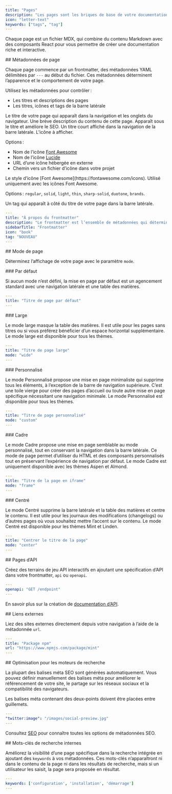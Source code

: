 ```yaml
---
title: "Pages"
description: "Les pages sont les briques de base de votre documentation"
icon: "letter-text"
keywords: ["tags", "tag"]
---
```


Chaque page est un fichier MDX, qui combine du contenu Markdown avec des composants React pour vous permettre de créer une documentation riche et interactive.

<div id="page-metadata">
  ## Métadonnées de page
</div>

Chaque page commence par un frontmatter, des métadonnées YAML délimitées par `---` au début du fichier. Ces métadonnées déterminent l’apparence et le comportement de votre page.

Utilisez les métadonnées pour contrôler :

* Les titres et descriptions des pages
* Les titres, icônes et tags de la barre latérale

<ResponseField name="title" type="string" required>
  Le titre de votre page qui apparaît dans la navigation et les onglets du navigateur.
</ResponseField>

<ResponseField name="description" type="string">
  Une brève description du contenu de cette page. Apparaît sous le titre et améliore le SEO.
</ResponseField>

<ResponseField name="sidebarTitle" type="string">
  Un titre court affiché dans la navigation de la barre latérale.
</ResponseField>

<ResponseField name="icon" type="string">
  L’icône à afficher.

  Options :

  * Nom de l’icône [Font Awesome](https://fontawesome.com/icons)
  * Nom de l’icône [Lucide](https://lucide.dev/icons)
  * URL d’une icône hébergée en externe
  * Chemin vers un fichier d’icône dans votre projet
</ResponseField>

<ResponseField name="iconType" type="string">
  Le style d’icône [Font Awesome](https://fontawesome.com/icons). Utilisé uniquement avec les icônes Font Awesome.

  Options : `regular`, `solid`, `light`, `thin`, `sharp-solid`, `duotone`, `brands`.
</ResponseField>

<ResponseField name="tag" type="string">
  Un tag qui apparaît à côté du titre de votre page dans la barre latérale.
</ResponseField>

```yaml Exemple d’enveloppe de frontmatter YAML
---
title: "À propos du frontmatter"
description: "Le frontmatter est l’ensemble de métadonnées qui détermine l’apparence et le comportement de votre page"
sidebarTitle: "Frontmatter"
icon: "book"
tag: "NOUVEAU"
---
```

<div id="page-mode">
  ## Mode de page
</div>

Déterminez l’affichage de votre page avec le paramètre `mode`.

<div id="default">
  ### Par défaut
</div>

Si aucun mode n’est défini, la mise en page par défaut est un agencement standard avec une navigation latérale et une table des matières.

```yaml
---
title: "Titre de page par défaut"
---
```

<div id="wide">
  ### Large
</div>

Le mode large masque la table des matières. Il est utile pour les pages sans titres ou si vous préférez bénéficier d’un espace horizontal supplémentaire. Le mode large est disponible pour tous les thèmes.

```yaml
---
title: "Titre de page large"
mode: "wide"
---
```

<div id="custom">
  ### Personnalisé
</div>

Le mode Personnalisé propose une mise en page minimaliste qui supprime tous les éléments, à l’exception de la barre de navigation supérieure. C’est une toile vierge pour créer des pages d’accueil ou toute autre mise en page spécifique nécessitant une navigation minimale. Le mode Personnalisé est disponible pour tous les thèmes.

```yaml
---
title: "Titre de page personnalisé"
mode: "custom"
---
```

<div id="frame">
  ### Cadre
</div>

Le mode Cadre propose une mise en page semblable au mode personnalisé, tout en conservant la navigation dans la barre latérale. Ce mode de page permet d’utiliser du HTML et des composants personnalisés tout en préservant l’expérience de navigation par défaut. Le mode Cadre est uniquement disponible avec les thèmes Aspen et Almond.

```yaml
---
title: "Titre de la page en iframe"
mode: "frame"
---
```

<div id="center">
  ### Centré
</div>

Le mode Centré supprime la barre latérale et la table des matières et centre le contenu. Il est utile pour les journaux des modifications (changelogs) ou d’autres pages où vous souhaitez mettre l’accent sur le contenu. Le mode Centré est disponible pour les thèmes Mint et Linden.

```yaml
---
title: "Centrer le titre de la page"
mode: "center"
---
```

<div id="api-pages">
  ## Pages d’API
</div>

Créez des terrains de jeu API interactifs en ajoutant une spécification d’API dans votre frontmatter, `api` ou `openapi`.

```yaml
---
openapi: "GET /endpoint"
---
```

En savoir plus sur la création de [documentation d’API](/fr/api-playground/overview).

<div id="external-links">
  ## Liens externes
</div>

Liez des sites externes directement depuis votre navigation à l’aide de la métadonnée `url`.

```yaml
---
title: "Package npm"
url: "https://www.npmjs.com/package/mint"
---
```

<div id="search-engine-optimization">
  ## Optimisation pour les moteurs de recherche
</div>

La plupart des balises méta SEO sont générées automatiquement. Vous pouvez définir manuellement des balises méta pour améliorer le référencement de votre site, le partage sur les réseaux sociaux et la compatibilité des navigateurs.

<Note>
  Les balises méta contenant des deux-points doivent être placées entre guillemets.
</Note>

```yaml
---
"twitter:image": "/images/social-preview.jpg"
---
```

Consultez [SEO](/fr/settings/seo) pour connaître toutes les options de métadonnées SEO.

<div id="internal-search-keywords">
  ## Mots-clés de recherche internes
</div>

Améliorez la visibilité d’une page spécifique dans la recherche intégrée en ajoutant des `keywords` à vos métadonnées. Ces mots-clés n’apparaîtront ni dans le contenu de la page ni dans les résultats de recherche, mais si un utilisateur les saisit, la page sera proposée en résultat.

```yaml
---
keywords: ['configuration', 'installation', 'démarrage']
---
```
